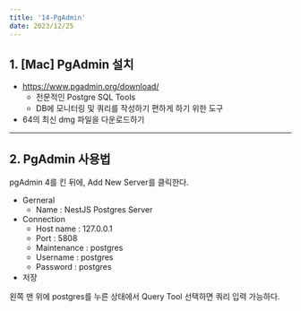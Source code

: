 ```yaml
---
title: '14-PgAdmin'
date: 2023/12/25
---
```


## 1. [Mac] PgAdmin 설치

- https://www.pgadmin.org/download/
  - 전문적인 Postgre SQL Tools
  - DB에 모니터링 및 쿼리를 작성하기 편하게 하기 위한 도구
- 64의 최신 dmg 파일을 다운로드하기

---

## 2. PgAdmin 사용법

pgAdmin 4를 킨 뒤에, Add New Server를 클릭한다.

- Gerneral
  - Name : NestJS Postgres Server
- Connection
  - Host name : 127.0.0.1
  - Port : 5808
  - Maintenance : postgres
  - Username : postgres
  - Password : postgres
- 저장

왼쪽 맨 위에 postgres를 누른 상태에서 Query Tool 선택하면 쿼리 입력 가능하다.
